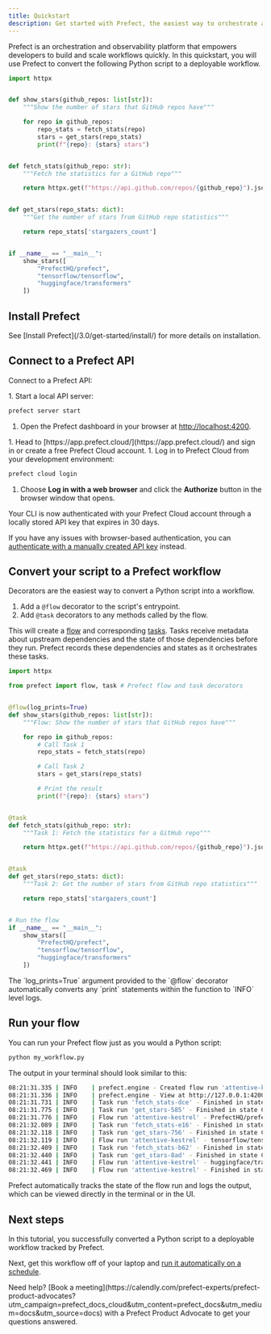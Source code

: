 ```yaml
---
title: Quickstart
description: Get started with Prefect, the easiest way to orchestrate and observe your data pipelines
---
```



Prefect is an orchestration and observability platform that empowers developers to build and scale workflows quickly.
In this quickstart, you will use Prefect to convert the following Python script to a deployable workflow.

```python my_script.py
import httpx


def show_stars(github_repos: list[str]):
    """Show the number of stars that GitHub repos have"""

    for repo in github_repos:
        repo_stats = fetch_stats(repo)
        stars = get_stars(repo_stats)
        print(f"{repo}: {stars} stars")


def fetch_stats(github_repo: str):
    """Fetch the statistics for a GitHub repo"""

    return httpx.get(f"https://api.github.com/repos/{github_repo}").json()


def get_stars(repo_stats: dict):
    """Get the number of stars from GitHub repo statistics"""

    return repo_stats['stargazers_count']


if __name__ == "__main__":
    show_stars([
        "PrefectHQ/prefect",
        "tensorflow/tensorflow",
        "huggingface/transformers"
    ])
```

## Install Prefect

<Installation />

<Tip>
See [Install Prefect](/3.0/get-started/install/) for more details on installation.
</Tip>

## Connect to a Prefect API

Connect to a Prefect API:

<Tabs>
  <Tab title="Self-hosted">
1. Start a local API server:

   ```bash
   prefect server start
   ```

1. Open the Prefect dashboard in your browser at [http://localhost:4200](http://localhost:4200).
  </Tab>
  <Tab title="Prefect Cloud">
1. Head to [https://app.prefect.cloud/](https://app.prefect.cloud/) and sign in or create a free Prefect Cloud account.
1. Log in to Prefect Cloud from your development environment:

   ```bash
   prefect cloud login
   ```

1. Choose **Log in with a web browser** and click the **Authorize** button in the browser window that opens.

Your CLI is now authenticated with your Prefect Cloud account through a locally stored API key that expires in 30 days.

If you have any issues with browser-based authentication, you can [authenticate with a manually created API key](/3.0/manage/cloud/manage-users/api-keys/) instead.
  </Tab>
</Tabs>

## Convert your script to a Prefect workflow

Decorators are the easiest way to convert a Python script into a workflow.

1. Add a `@flow` decorator to the script's entrypoint.
1. Add `@task` decorators to any methods called by the flow.

This will create a [flow](/3.0/develop/write-flows/) and corresponding [tasks](/3.0/develop/write-tasks/). 
Tasks receive metadata about upstream dependencies and the state of those dependencies before they run.
Prefect records these dependencies and states as it orchestrates these tasks.

```python my_workflow.py
import httpx

from prefect import flow, task # Prefect flow and task decorators


@flow(log_prints=True)
def show_stars(github_repos: list[str]):
    """Flow: Show the number of stars that GitHub repos have"""

    for repo in github_repos:
        # Call Task 1
        repo_stats = fetch_stats(repo)

        # Call Task 2
        stars = get_stars(repo_stats)

        # Print the result
        print(f"{repo}: {stars} stars")


@task
def fetch_stats(github_repo: str):
    """Task 1: Fetch the statistics for a GitHub repo"""

    return httpx.get(f"https://api.github.com/repos/{github_repo}").json()


@task
def get_stars(repo_stats: dict):
    """Task 2: Get the number of stars from GitHub repo statistics"""

    return repo_stats['stargazers_count']


# Run the flow
if __name__ == "__main__":
    show_stars([
        "PrefectHQ/prefect",
        "tensorflow/tensorflow",
        "huggingface/transformers"
    ])
```

<Note>
The `log_prints=True` argument provided to the `@flow` decorator automatically converts any `print` statements within the function to `INFO` level logs.
</Note>

## Run your flow

You can run your Prefect flow just as you would a Python script:

```bash
python my_workflow.py
```

The output in your terminal should look similar to this:

```bash
08:21:31.335 | INFO    | prefect.engine - Created flow run 'attentive-kestrel' for flow 'show-stars'
08:21:31.336 | INFO    | prefect.engine - View at http://127.0.0.1:4200/runs/flow-run/edf6866f-371d-4e51-a9e3-556a525b1146
08:21:31.731 | INFO    | Task run 'fetch_stats-dce' - Finished in state Completed()
08:21:31.775 | INFO    | Task run 'get_stars-585' - Finished in state Completed()
08:21:31.776 | INFO    | Flow run 'attentive-kestrel' - PrefectHQ/prefect: 17318 stars
08:21:32.089 | INFO    | Task run 'fetch_stats-e16' - Finished in state Completed()
08:21:32.118 | INFO    | Task run 'get_stars-756' - Finished in state Completed()
08:21:32.119 | INFO    | Flow run 'attentive-kestrel' - tensorflow/tensorflow: 186318 stars
08:21:32.409 | INFO    | Task run 'fetch_stats-b62' - Finished in state Completed()
08:21:32.440 | INFO    | Task run 'get_stars-8ad' - Finished in state Completed()
08:21:32.441 | INFO    | Flow run 'attentive-kestrel' - huggingface/transformers: 134848 stars
08:21:32.469 | INFO    | Flow run 'attentive-kestrel' - Finished in state Completed()
```

Prefect automatically tracks the state of the flow run and logs the output, which can be viewed directly in the terminal or in the UI.

## Next steps

In this tutorial, you successfully converted a Python script to a deployable workflow tracked by Prefect.

Next, get this workflow off of your laptop and [run it automatically on a schedule](/3.0/tutorials/schedule).

<Tip>
Need help? [Book a meeting](https://calendly.com/prefect-experts/prefect-product-advocates?utm_campaign=prefect_docs_cloud&utm_content=prefect_docs&utm_medium=docs&utm_source=docs) with a Prefect Product Advocate to get your questions answered.
</Tip>

